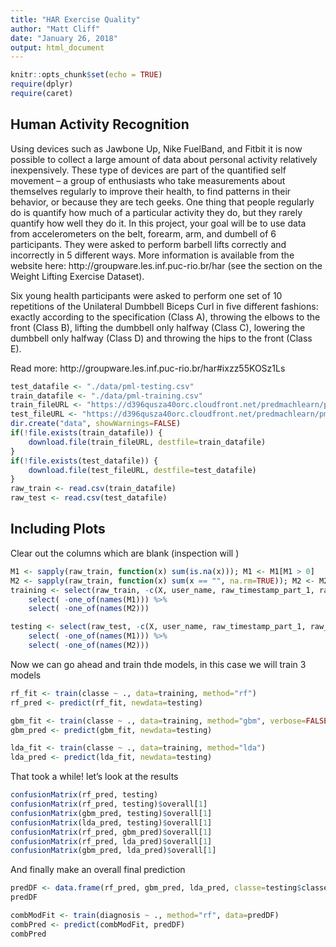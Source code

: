 ```yaml
---
title: "HAR Exercise Quality"
author: "Matt Cliff"
date: "January 26, 2018"
output: html_document
---
```


```r
knitr::opts_chunk$set(echo = TRUE)
require(dplyr)
require(caret)

```

## Human Activity Recognition

Using devices such as Jawbone Up, Nike FuelBand, and Fitbit it is now possible to collect a large amount of data about personal activity relatively inexpensively. These type of devices are part of the quantified self movement – a group of enthusiasts who take measurements about themselves regularly to improve their health, to find patterns in their behavior, or because they are tech geeks. One thing that people regularly do is quantify how much of a particular activity they do, but they rarely quantify how well they do it. In this project, your goal will be to use data from accelerometers on the belt, forearm, arm, and dumbell of 6 participants. They were asked to perform barbell lifts correctly and incorrectly in 5 different ways. More information is available from the website here: http://groupware.les.inf.puc-rio.br/har (see the section on the Weight Lifting Exercise Dataset).

Six young health participants were asked to perform one set of 10 repetitions of the Unilateral Dumbbell Biceps Curl in five different fashions: exactly according to the specification (Class A), throwing the elbows to the front (Class B), lifting the dumbbell only halfway (Class C), lowering the dumbbell only halfway (Class D) and throwing the hips to the front (Class E).

Read more: http://groupware.les.inf.puc-rio.br/har#ixzz55KOSz1Ls


```r
test_datafile <- "./data/pml-testing.csv"
train_datafile <- "./data/pml-training.csv"
train_fileURL <- "https://d396qusza40orc.cloudfront.net/predmachlearn/pml-training.csv"
test_fileURL <- "https://d396qusza40orc.cloudfront.net/predmachlearn/pml-testing.csv"
dir.create("data", showWarnings=FALSE)
if(!file.exists(train_datafile)) {
    download.file(train_fileURL, destfile=train_datafile)
}
if(!file.exists(test_datafile)) {
    download.file(test_fileURL, destfile=test_datafile)
}
raw_train <- read.csv(train_datafile)
raw_test <- read.csv(test_datafile)
```

## Including Plots

Clear out the columns which are blank (inspection will )
```r
M1 <- sapply(raw_train, function(x) sum(is.na(x))); M1 <- M1[M1 > 0]
M2 <- sapply(raw_train, function(x) sum(x == "", na.rm=TRUE)); M2 <- M2[M2 > 0]
training <- select(raw_train, -c(X, user_name, raw_timestamp_part_1, raw_timestamp_part_2, cvtd_timestamp, new_window, num_window)) %>%
    select( -one_of(names(M1))) %>%
    select( -one_of(names(M2)))

testing <- select(raw_test, -c(X, user_name, raw_timestamp_part_1, raw_timestamp_part_2, cvtd_timestamp, new_window, num_window)) %>%
    select( -one_of(names(M1))) %>%
    select( -one_of(names(M2)))
```

Now we can go ahead and train thde models, in this case we will train 3 models

```r
rf_fit <- train(classe ~ ., data=training, method="rf")
rf_pred <- predict(rf_fit, newdata=testing)

gbm_fit <- train(classe ~ ., data=training, method="gbm", verbose=FALSE)
gbm_pred <- predict(gbm_fit, newdata=testing)

lda_fit <- train(classe ~ ., data=training, method="lda")
lda_pred <- predict(lda_fit, newdata=testing)
```

That took a while!  let's look at the results
```r
confusionMatrix(rf_pred, testing)
confusionMatrix(rf_pred, testing)$overall[1]
confusionMatrix(gbm_pred, testing)$overall[1]
confusionMatrix(lda_pred, testing)$overall[1]
confusionMatrix(rf_pred, gbm_pred)$overall[1]
confusionMatrix(rf_pred, lda_pred)$overall[1]
confusionMatrix(gbm_pred, lda_pred)$overall[1]

```

And finally make an overall final prediction
```r
predDF <- data.frame(rf_pred, gbm_pred, lda_pred, classe=testing$classe)
predDF

combModFit <- train(diagnosis ~ ., method="rf", data=predDF)
combPred <- predict(combModFit, predDF)
combPred


```
